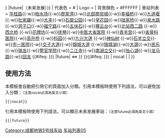 {{鐵道路線
| 模板名稱 = 成都地铁5号线
| 名稱 = [[成都地铁5号线|成都地铁5号线]]{{#ifeq: {{{2|{{{1|}}}}}} |future|（未来发展）}}
| 代表色 = #{{成都地铁标志色|5}}
| Logo = 
| 背景顏色 = #FFFFFF
| 車站列表 = [[华桂路站|华桂路]]{{-w}}[[柏水场站|柏水场]]{{-w}}[[廖家湾站 (成都市)|廖家湾]]{{-w}}[[北部商贸城站|北部商贸城]]{{-w}}[[幸福桥站|幸福桥]]{{-w}}[[九道堰站|九道堰]]{{-w}}[[杜家碾站|杜家碾]]{{-w}}[[大丰站 (成都市)|大丰]]{{-w}}[[石犀公园站|石犀公园]]{{-w}}[[皇花园站|皇花园]]{{-w}}[[陆家桥站|陆家桥]]{{-w}}[[泉水路站|泉水路]]{{-w}}[[洞子口站|洞子口]]{{-w}}[[福宁路站|福宁路]]{{-w}}[[五块石站|五块石]]{{-w}}[[赛云台站|赛云台]]{{-w}}[[北站西二路站|北站西二路]] {{成都地铁路线数字链接|7}} {{-w}}[[西北桥站|西北桥]] {{成都地铁路线数字链接|6}}{{-w}}[[花牌坊站|花牌坊]]{{-w}}[[抚琴站|抚琴]]{{-w}}[[中医大省医院站|中医大省医院]] {{成都地铁路线数字链接|2}}{{成都地铁路线数字链接|4}}  {{-w}}[[青羊宫站|青羊宫]]{{-w}}[[省骨科医院站 (成都市)|省骨科医院]]{{-w}}[[高升桥站|高升桥]] {{成都地铁路线数字链接|3}} {{-w}}[[科园站|科园]]{{-w}}[[九兴大道站|九兴大道]] {{成都地铁路线数字链接|8}}{{-w}}[[神仙树站|神仙树]] {{成都地铁路线数字链接|7}} {{-w}}[[石羊立交站|石羊立交]]{{-w}}[[市一医院站|市一医院]]{{-w}}[[交子大道站|交子大道]]{{-w}}[[锦城大道站|锦城大道]] {{成都地铁路线数字链接|9}}{{-w}}[[锦城湖站|锦城湖]]{{-w}}[[大源站|大源]]{{-w}}[[民乐站 (成都市)|民乐]]{{-w}}[[骑龙站|骑龙]]{{-w}}[[警官学院站|警官学院]]{{-w}}[[二江寺站|二江寺]]{{-w}}[[南湖立交站|南湖立交]]{{-w}}[[怡心湖站|怡心湖]]{{-w}}[[龙马路站|龙马路]]{{-w}}[[回龙站 (成都市)|回龙]] {{成都地铁路线数字链接|6}}
<!--空-->{{#ifeq: {{{2|{{{1|}}}}}} |future|<!--
以下為未来发展車站-->  ⇔ }}
}}<includeonly>{{#ifeq: {{{2|{{{1|}}}}}} | nocat | <!--空--> | [[Category:成都地铁5号线车站]] }}</includeonly><noinclude>

==使用方法==
本模板會自動把引用它的頁面加入分類。引用本模板時使用下列語法，可以避免加入分類：<small>（注意nocat必須為英文小寫）</small>
 <nowiki>{{</nowiki>{{PAGENAME}}<nowiki>|nocat}}</nowiki>
引用本模板時使用下列語法，可以顯示未来发展車站：<small>（注意future必須為英文小寫）</small>
 <nowiki>{{</nowiki>{{PAGENAME}}<nowiki>|future}}</nowiki>

[[Category:成都地铁模板|车站列表05]]
